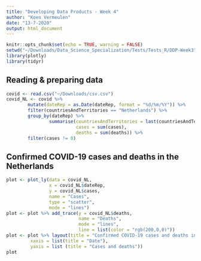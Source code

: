```yaml
---
title: "Developing Data Products - Week 4"
author: "Koen Vermeulen"
date: "13-7-2020"
output: html_document
---
```


```r
knitr::opts_chunk$set(echo = TRUE, warning = FALSE)
setwd("~/Downloads/Data_Science_Specialization/Tests/Tests_R/DDP-Week3")
library(plotly)
library(tidyr)
```

## Reading & preparing data

```r
covid <- read.csv("~/Downloads/csv.csv")
covid_NL <- covid %>%
        mutate(dateRep = as.Date(dateRep, format = "%d/%m/%Y")) %>%
        filter(countriesAndTerritories == "Netherlands") %>%
        group_by(dateRep) %>%
                summarise(countriesAndTerritories = last(countriesAndTerritories),
                          cases = sum(cases),
                          deaths = sum(deaths)) %>%
        filter(cases != 0)
```

## Confirmed COVID-19 cases and deaths in the Netherlands

```r
plot <- plot_ly(data = covid_NL, 
                x = covid_NL$dateRep, 
                y = covid_NL$cases, 
                name = "Cases", 
                type = "scatter", 
                mode = "lines")
plot <- plot %>% add_trace(y = covid_NL$deaths,
                           name = "Deaths",
                           mode = "lines",
                           line = list(color = "rgb(200,0,0)"))
plot <- plot %>% layout(title = "Confirmed COVID-19 cases and deaths in the Netherlands over time",
         xaxis = list(title = "Date"),
         yaxis = list (title = "Cases and deaths"))
plot 
```

